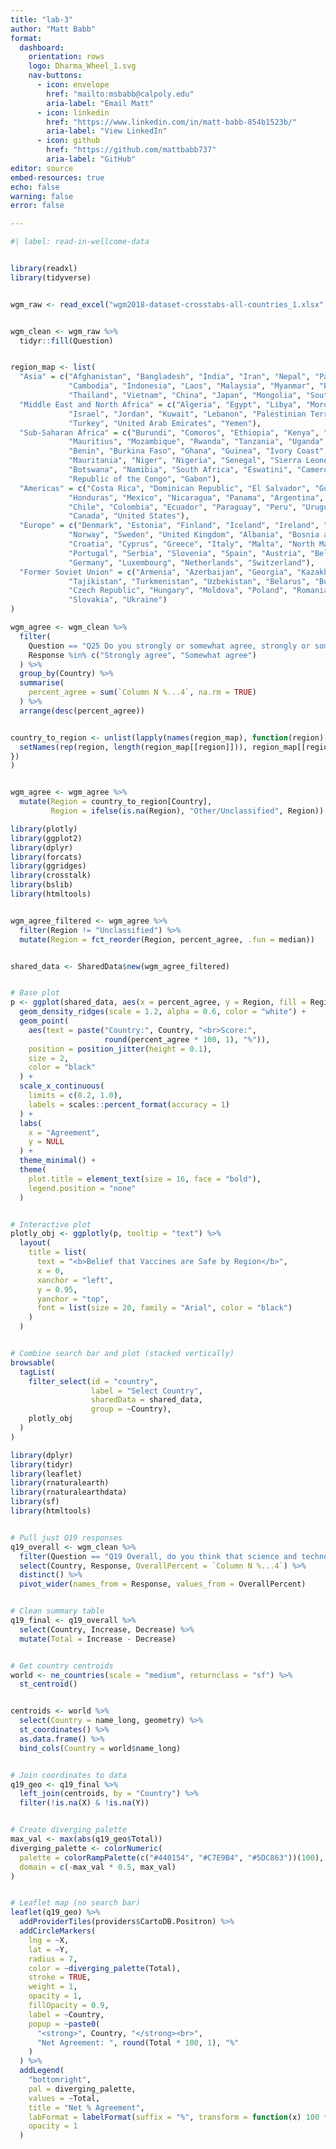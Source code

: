 ```yaml
---
title: "lab-3"
author: "Matt Babb"
format:
  dashboard:
    orientation: rows
    logo: Dharma_Wheel_1.svg
    nav-buttons:
      - icon: envelope
        href: "mailto:msbabb@calpoly.edu"
        aria-label: "Email Matt"
      - icon: linkedin
        href: "https://www.linkedin.com/in/matt-babb-854b1523b/"
        aria-label: "View LinkedIn"
      - icon: github
        href: "https://github.com/mattbabb737"
        aria-label: "GitHub"      
editor: source
embed-resources: true
echo: false
warning: false
error: false

---
```



```r
#| label: read-in-wellcome-data


library(readxl)
library(tidyverse)


wgm_raw <- read_excel("wgm2018-dataset-crosstabs-all-countries_1.xlsx", skip = 2)


wgm_clean <- wgm_raw %>%
  tidyr::fill(Question) 


region_map <- list(
  "Asia" = c("Afghanistan", "Bangladesh", "India", "Iran", "Nepal", "Pakistan", "Sri Lanka",
             "Cambodia", "Indonesia", "Laos", "Malaysia", "Myanmar", "Philippines", "Singapore",
             "Thailand", "Vietnam", "China", "Japan", "Mongolia", "South Korea", "Taiwan"),
  "Middle East and North Africa" = c("Algeria", "Egypt", "Libya", "Morocco", "Tunisia", "Iraq",
             "Israel", "Jordan", "Kuwait", "Lebanon", "Palestinian Territories", "Saudi Arabia",
             "Turkey", "United Arab Emirates", "Yemen"),
  "Sub-Saharan Africa" = c("Burundi", "Comoros", "Ethiopia", "Kenya", "Madagascar", "Malawi", 
             "Mauritius", "Mozambique", "Rwanda", "Tanzania", "Uganda", "Zambia", "Zimbabwe",
             "Benin", "Burkina Faso", "Ghana", "Guinea", "Ivory Coast", "Liberia", "Mali", 
             "Mauritania", "Niger", "Nigeria", "Senegal", "Sierra Leone", "The Gambia", "Togo",
             "Botswana", "Namibia", "South Africa", "Eswatini", "Cameroon", "Chad", 
             "Republic of the Congo", "Gabon"),
  "Americas" = c("Costa Rica", "Dominican Republic", "El Salvador", "Guatemala", "Haiti", 
             "Honduras", "Mexico", "Nicaragua", "Panama", "Argentina", "Bolivia", "Brazil", 
             "Chile", "Colombia", "Ecuador", "Paraguay", "Peru", "Uruguay", "Venezuela", 
             "Canada", "United States"),
  "Europe" = c("Denmark", "Estonia", "Finland", "Iceland", "Ireland", "Latvia", "Lithuania", 
             "Norway", "Sweden", "United Kingdom", "Albania", "Bosnia and Herzegovina", 
             "Croatia", "Cyprus", "Greece", "Italy", "Malta", "North Macedonia", "Montenegro", 
             "Portugal", "Serbia", "Slovenia", "Spain", "Austria", "Belgium", "France", 
             "Germany", "Luxembourg", "Netherlands", "Switzerland"),
  "Former Soviet Union" = c("Armenia", "Azerbaijan", "Georgia", "Kazakhstan", "Kyrgyzstan", 
             "Tajikistan", "Turkmenistan", "Uzbekistan", "Belarus", "Bulgaria", 
             "Czech Republic", "Hungary", "Moldova", "Poland", "Romania", "Russia", 
             "Slovakia", "Ukraine")
)

```


```r

wgm_agree <- wgm_clean %>%
  filter(
    Question == "Q25 Do you strongly or somewhat agree, strongly or somewhat disagree or neither agree nor disagree with the following statement? Vaccines are safe.",
    Response %in% c("Strongly agree", "Somewhat agree")
  ) %>%
  group_by(Country) %>%
  summarise(
    percent_agree = sum(`Column N %...4`, na.rm = TRUE)
  ) %>%
  arrange(desc(percent_agree))


country_to_region <- unlist(lapply(names(region_map), function(region) {
  setNames(rep(region, length(region_map[[region]])), region_map[[region]])
})
)


wgm_agree <- wgm_agree %>%
  mutate(Region = country_to_region[Country],
         Region = ifelse(is.na(Region), "Other/Unclassified", Region))

```


```r

library(plotly)
library(ggplot2)
library(dplyr)
library(forcats)
library(ggridges)
library(crosstalk)
library(bslib)
library(htmltools)


wgm_agree_filtered <- wgm_agree %>%
  filter(Region != "Unclassified") %>%
  mutate(Region = fct_reorder(Region, percent_agree, .fun = median))


shared_data <- SharedData$new(wgm_agree_filtered)


# Base plot
p <- ggplot(shared_data, aes(x = percent_agree, y = Region, fill = Region)) +
  geom_density_ridges(scale = 1.2, alpha = 0.6, color = "white") +
  geom_point(
    aes(text = paste("Country:", Country, "<br>Score:",
                     round(percent_agree * 100, 1), "%")),
    position = position_jitter(height = 0.1),
    size = 2,
    color = "black"
  ) +
  scale_x_continuous(
    limits = c(0.2, 1.0),
    labels = scales::percent_format(accuracy = 1)
  ) +
  labs(
    x = "Agreement",
    y = NULL
  ) +
  theme_minimal() +
  theme(
    plot.title = element_text(size = 16, face = "bold"),
    legend.position = "none"
  )


# Interactive plot
plotly_obj <- ggplotly(p, tooltip = "text") %>%
  layout(
    title = list(
      text = "<b>Belief that Vaccines are Safe by Region</b>",
      x = 0,
      xanchor = "left",
      y = 0.95,
      yanchor = "top",
      font = list(size = 20, family = "Arial", color = "black")
    )
  )


# Combine search bar and plot (stacked vertically)
browsable(
  tagList(
    filter_select(id = "country",
                  label = "Select Country",
                  sharedData = shared_data,
                  group = ~Country),
    plotly_obj
  )
)


```


```r

library(dplyr)
library(tidyr)
library(leaflet)
library(rnaturalearth)
library(rnaturalearthdata)
library(sf)
library(htmltools)


# Pull just Q19 responses
q19_overall <- wgm_clean %>%
  filter(Question == "Q19 Overall, do you think that science and technology will increase or decrease the number of jobs in your local area in the next five years?") %>%
  select(Country, Response, OverallPercent = `Column N %...4`) %>%
  distinct() %>%
  pivot_wider(names_from = Response, values_from = OverallPercent)


# Clean summary table
q19_final <- q19_overall %>%
  select(Country, Increase, Decrease) %>%
  mutate(Total = Increase - Decrease)


# Get country centroids
world <- ne_countries(scale = "medium", returnclass = "sf") %>%
  st_centroid()


centroids <- world %>%
  select(Country = name_long, geometry) %>%
  st_coordinates() %>%
  as.data.frame() %>%
  bind_cols(Country = world$name_long)


# Join coordinates to data
q19_geo <- q19_final %>%
  left_join(centroids, by = "Country") %>%
  filter(!is.na(X) & !is.na(Y))


# Create diverging palette
max_val <- max(abs(q19_geo$Total))
diverging_palette <- colorNumeric(
  palette = colorRampPalette(c("#440154", "#C7E9B4", "#5DC863"))(100),
  domain = c(-max_val * 0.5, max_val)
)


# Leaflet map (no search bar)
leaflet(q19_geo) %>%
  addProviderTiles(providers$CartoDB.Positron) %>%
  addCircleMarkers(
    lng = ~X,
    lat = ~Y,
    radius = 7,
    color = ~diverging_palette(Total),
    stroke = TRUE,
    weight = 1,
    opacity = 1,
    fillOpacity = 0.9,
    label = ~Country,
    popup = ~paste0(
      "<strong>", Country, "</strong><br>",
      "Net Agreement: ", round(Total * 100, 1), "%"
    )
  ) %>%
  addLegend(
    "bottomright",
    pal = diverging_palette,
    values = ~Total,
    title = "Net % Agreement",
    labFormat = labelFormat(suffix = "%", transform = function(x) 100 * x),
    opacity = 1
  )


```

